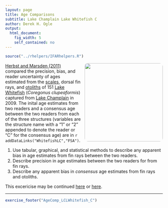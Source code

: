 ```yaml
---
layout: page
title: Age Comparisons
subtitle: Lake Champlain Lake Whitefish C
author: Derek H. Ogle
output: 
  html_document: 
    fig_width: 5
    self_contained: no
---
```

```r
source("../rhelpers/IFARhelpers.R")
```

<img style="float: right; margin: 0px 0px 10px 10px; border-radius:10px;" src="imgs/lake-whitefish-3.jpg" width="250px" />
[Herbst and Marsden (2011)](http://www.uvm.edu/rsenr/emarsden/documents/Herbst%20and%20Marsden%20whitefish%20age%20structure%20comparison.pdf) compared the precision, bias, and reader uncertainty of ages estimated from the [scales](https://en.wikipedia.org/wiki/Fish_scale), dorsal fin rays, and [otoliths](https://en.wikipedia.org/wiki/Otolith) of 151 [Lake Whitefish](https://en.wikipedia.org/wiki/Lake_whitefish) (*Coregonus clupeaformis*) captured from [Lake Champlain](https://en.wikipedia.org/wiki/Lake_Champlain) in 2009.  The inital age estimates from two readers and a consensus age between the two readers from each of the three structures (variables are the structure name with a "1" or "2" appended to denote the reader or "C" for the consensus age) are in `r addDataLinks("WhitefishLC","FSA")`.

1. Use tabular, graphical, and statistical methods to describe any apparent bias in age estimates from fin rays between the two readers.
1. Describe precision in age estimates between the two readers for from fin rays.
1. Describe any apparent bias in *consensus* age estimates from fin rays and otoliths.

This excericise may be continued [here](AgeComp_LCLWhitefish_A.html) or [here](AgeComp_LCLWhitefish_B.html).

---
```r
exercise_footer("AgeComp_LCLWhitefish_C")
```

